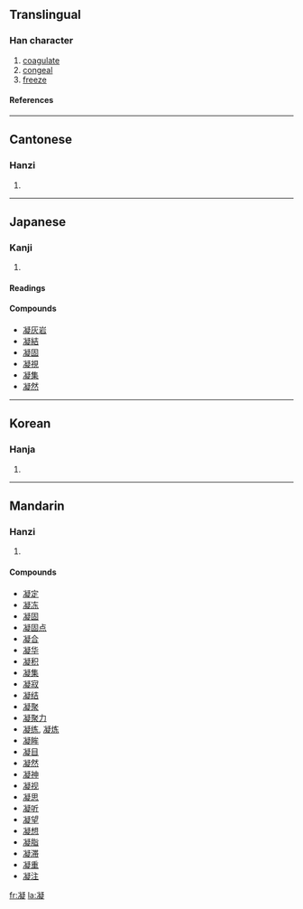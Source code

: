 ==Translingual==
===Han character===
{{Han char|rn=15|rad=冫|as=14|sn=16|four=3718<sub>1</sub>|canj=戈一心大人 (IMPKO)}}
# [[coagulate]]
# [[congeal]]
# [[freeze]]
====References====
{{Han ref|kx=0133.450|dkj=01720|dj=0298.270|hdz=10301.180|uh=51DD|ud=20957|bh=BEAE|bd=48814}}
----
==Cantonese==
===Hanzi===
{{yue-hanzi|jyut=|y=ying4}}
# {{defn|Cantonese}}
----
==Japanese==
===Kanji===
{{ja-kanji|grade=|rs=冫14}}
# {{defn|Japanese}} 
====Readings====
{{ja-readings|on=[[ぎょう]] (gyō)|kun=[[こる]] (koru), [[こらす]] (korasu)}}

====Compounds====
*[[凝灰岩]]
*[[凝結]]
*[[凝固]]
*[[凝視]]
*[[凝集]]
*[[凝然]]
----
==Korean==
===Hanja===
{{ko-hanja|hangeul=응|rv=eung|mr=ŭng}}
# {{defn|Korean}}
----
==Mandarin==
===Hanzi===
{{cmn-hanzi|pin=[[níng]] (ning2)|wg=ning<sup>2</sup>}}
# {{defn|Mandarin}}

====Compounds====
*[[凝定]]
*[[凝冻]]
*[[凝固]]
*[[凝固点]]
*[[凝合]]
*[[凝华]]
*[[凝积]]
*[[凝集]]
*[[凝寂]]
*[[凝结]]
*[[凝聚]]
*[[凝聚力]]
*[[凝练]], [[凝炼]]
*[[凝眸]]
*[[凝目]]
*[[凝然]]
*[[凝神]]
*[[凝视]]
*[[凝思]]
*[[凝听]]
*[[凝望]]
*[[凝想]]
*[[凝脂]]
*[[凝滞]]
*[[凝重]]
*[[凝注]]

[[fr:凝]]
[[la:凝]]
